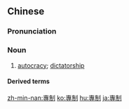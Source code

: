 {{also|専制}}
==Chinese==
{{zh-forms|s=专制}}

===Pronunciation===
{{zh-pron
|m=zhuānzhì
|c=zyun1 zai3
|h=pfs=chôn-chṳ
|mn=qz,tw,xm:choan-chè/zz:choan-chì
|cat=n
}}

===Noun===
{{zh-noun}}

# [[autocracy]]; [[dictatorship]]

====Derived terms====
{{zh-der|專制主義}}

{{zh-cat|Advanced}}

[[zh-min-nan:專制]]
[[ko:專制]]
[[hu:專制]]
[[ja:專制]]